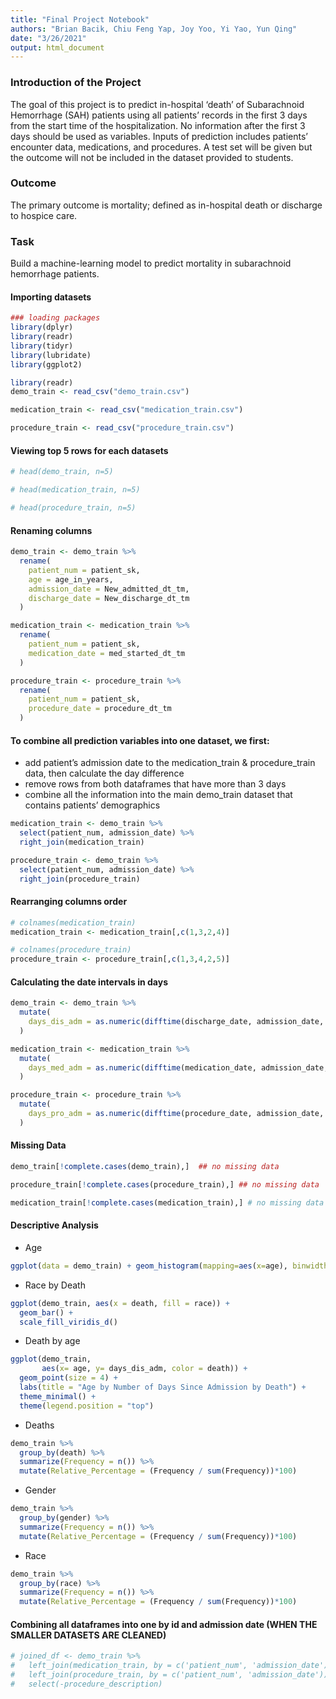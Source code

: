 ```yaml
---
title: "Final Project Notebook"
authors: "Brian Bacik, Chiu Feng Yap, Joy Yoo, Yi Yao, Yun Qing"
date: "3/26/2021"
output: html_document
---
```



### Introduction of the Project
The goal of this project is to predict in-hospital ‘death’ of Subarachnoid Hemorrhage (SAH) patients using all patients’ records in the first 3 days from the start time of the hospitalization. No information after the first 3 days should be used as variables. Inputs of prediction includes patients’ encounter data, medications, and procedures.  A test set will be given but the outcome will not be included in the dataset provided to students. 

### Outcome
The primary outcome is mortality; defined as in-hospital death or discharge to hospice care. 

### Task 
Build a machine-learning model to predict mortality in subarachnoid hemorrhage patients. 


####  Importing datasets 

```r
### loading packages
library(dplyr)
library(readr)
library(tidyr)
library(lubridate)
library(ggplot2)
```

```r
library(readr)
demo_train <- read_csv("demo_train.csv")

medication_train <- read_csv("medication_train.csv")

procedure_train <- read_csv("procedure_train.csv")

```

#### Viewing top 5 rows for each datasets
```r
# head(demo_train, n=5)
```

```r
# head(medication_train, n=5)
```

```r
# head(procedure_train, n=5)
```
#### Renaming columns 
```r
demo_train <- demo_train %>% 
  rename(
    patient_num = patient_sk,
    age = age_in_years,
    admission_date = New_admitted_dt_tm,
    discharge_date = New_discharge_dt_tm
  )

medication_train <- medication_train %>% 
  rename(
    patient_num = patient_sk,
    medication_date = med_started_dt_tm
  )

procedure_train <- procedure_train %>% 
  rename(
    patient_num = patient_sk,
    procedure_date = procedure_dt_tm
  )
```




#### To combine all prediction variables into one dataset, we first:

- add patient's admission date to the medication_train & procedure_train data, then calculate the day difference
- remove rows from both dataframes that have more than 3 days
- combine all the information into the main demo_train dataset that contains patients' demographics

```r
medication_train <- demo_train %>% 
  select(patient_num, admission_date) %>% 
  right_join(medication_train)
```
```r
procedure_train <- demo_train %>% 
  select(patient_num, admission_date) %>% 
  right_join(procedure_train)
```



#### Rearranging columns order
```r
# colnames(medication_train)
medication_train <- medication_train[,c(1,3,2,4)]

# colnames(procedure_train)
procedure_train <- procedure_train[,c(1,3,4,2,5)]
```



#### Calculating the date intervals in days

```r
demo_train <- demo_train %>% 
  mutate(
    days_dis_adm = as.numeric(difftime(discharge_date, admission_date, units ="days"))
  )
```

```r
medication_train <- medication_train %>% 
  mutate(
    days_med_adm = as.numeric(difftime(medication_date, admission_date, units ="days"))
  )
```

```r
procedure_train <- procedure_train %>% 
  mutate(
    days_pro_adm = as.numeric(difftime(procedure_date, admission_date, units ="days"))
  )
```

#### Missing Data 

```r
demo_train[!complete.cases(demo_train),]  ## no missing data
```
```r
procedure_train[!complete.cases(procedure_train),] ## no missing data
```
```r
medication_train[!complete.cases(medication_train),] # no missing data
```


#### Descriptive Analysis

* Age 

```r
ggplot(data = demo_train) + geom_histogram(mapping=aes(x=age), binwidth=0.5)
```

* Race by Death

```r
ggplot(demo_train, aes(x = death, fill = race)) +
  geom_bar() + 
  scale_fill_viridis_d()
```


* Death by age
```r
ggplot(demo_train, 
       aes(x= age, y= days_dis_adm, color = death)) +
  geom_point(size = 4) +
  labs(title = "Age by Number of Days Since Admission by Death") + 
  theme_minimal() +
  theme(legend.position = "top") 
```

* Deaths 

```r
demo_train %>% 
  group_by(death) %>% 
  summarize(Frequency = n()) %>% 
  mutate(Relative_Percentage = (Frequency / sum(Frequency))*100)
```

* Gender
```r
demo_train %>% 
  group_by(gender) %>% 
  summarize(Frequency = n()) %>% 
  mutate(Relative_Percentage = (Frequency / sum(Frequency))*100)
```
* Race
```r
demo_train %>% 
  group_by(race) %>% 
  summarize(Frequency = n()) %>% 
  mutate(Relative_Percentage = (Frequency / sum(Frequency))*100)
```







#### Combining all dataframes into one by id and admission date (WHEN THE SMALLER DATASETS ARE CLEANED)
```r
# joined_df <- demo_train %>% 
#   left_join(medication_train, by = c('patient_num', 'admission_date')) %>% 
#   left_join(procedure_train, by = c('patient_num', 'admission_date')) %>% 
#   select(-procedure_description)
```

